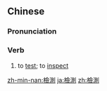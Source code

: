 {{also|检测}}
==Chinese==
{{zh-forms|s=检测}}

===Pronunciation===
{{zh-pron
|m=jiǎncè
|c=gim2 cak1
|mn=kiám-chhek
|cat=v
}}

===Verb===
{{zh-verb}}

# to [[test]]; to [[inspect]] {{gloss|of products, instruments, devices, etc.}}

{{zh-cat|Advanced}}

[[zh-min-nan:檢測]]
[[ja:檢測]]
[[zh:檢測]]